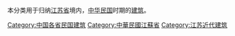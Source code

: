 本分类用于归纳[[江苏省|江苏省]]境内，[[中华民国|中华民国]]时期的[[建筑|建筑]]。

[[Category:中国各省民国建筑|Category:中国各省民国建筑]]
[[Category:中華民國江蘇省|Category:中華民國江蘇省]]
[[Category:江苏近代建筑|Category:江苏近代建筑]]
